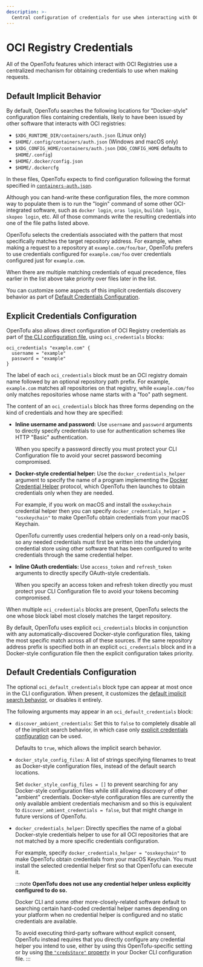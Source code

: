 ```yaml
---
description: >-
  Central configuration of credentials for use when interacting with OCI Registries.
---
```


# OCI Registry Credentials

All of the OpenTofu features which interact with OCI Registries use a centralized mechanism
for obtaining credentials to use when making requests.

## Default Implicit Behavior

By default, OpenTofu searches the following locations for "Docker-style" configuration files
containing credentials, likely to have been issued by other software that interacts with
OCI registries:

- `$XDG_RUNTIME_DIR/containers/auth.json` (Linux only)
- `$HOME/.config/containers/auth.json` (Windows and macOS only)
- `$XDG_CONFIG_HOME/containers/auth.json` (`XDG_CONFIG_HOME` defaults to `$HOME/.config`)
- `$HOME/.docker/config.json`
- `$HOME/.dockercfg`

In these files, OpenTofu expects to find configuration following the format specified
in [`containers-auth.json`](https://github.com/containers/image/blob/22415d4f7ea9cd9ffbfc46bcf919137dabf0c3bb/docs/containers-auth.json.5.md).

Although you can hand-write these configuration files, the more common way to populate them
is to run the "login" command of some other OCI-integrated software, such as `docker login`,
`oras login`, `buildah login`, `skopeo login`, etc. All of those commands write the resulting
credentials into one of the file paths listed above.

OpenTofu selects the credentials associated with the pattern that most specifically matches
the target repository address. For example, when making a request to a repository at
`example.com/foo/bar`, OpenTofu prefers to use credentials configured for `example.com/foo`
over credentials configured just for `example.com`.

When there are multiple matching credentials of equal precedence, files earlier in the
list above take priority over files later in the list.

You can customize some aspects of this implicit credentials discovery behavior as part of
[Default Credentials Configuration](#default-credentials-configuration).

## Explicit Credentials Configuration

OpenTofu also allows direct configuration of OCI Registry credentials as part of
[the CLI configuration file](../config/config-file.mdx), using `oci_credentials` blocks:

```hcl
oci_credentials "example.com" {
  username = "example"
  password = "example"
}
```

The label of each `oci_credentials` block must be an OCI registry domain name followed
by an optional repository path prefix. For example, `example.com` matches all repositories
on that registry, while `example.com/foo` only matches repositories whose name starts
with a "foo" path segment.

The content of an `oci_credentials` block has three forms depending on the kind of
credentials and how they are specified:

- **Inline username and password:** Use `username` and `password` arguments to directly
  specify credentials to use for authentication schemes like HTTP "Basic" authentication.

    When you specify a password directly you must protect your CLI Configuration file
    to avoid your secret password becoming compromised.

- **Docker-style credential helper:** Use the `docker_credentials_helper` argument
  to specify the name of a program implementing the
  [Docker Credential Helper](https://github.com/docker/docker-credential-helpers)
  protocol, which OpenTofu then launches to obtain credentials only when they are needed.

    For example, if you work on macOS and install the `osxkeychain` credential helper
    then you can specify `docker_credentials_helper = "osxkeychain"` to make OpenTofu
    obtain credentials from your macOS Keychain.

    OpenTofu currently uses credential helpers only on a read-only basis, so any needed
    credentials must first be written into the underlying credential store using
    other software that has been configured to write credentials through the same
    credential helper.

- **Inline OAuth credentials:** Use `access_token` and `refresh_token` arguments
  to directly specify OAuth-style credentials.

    When you specify an access token and refresh token directly you must protect
    your CLI Configuration file to avoid your tokens becoming compromised.

When multiple `oci_credentials` blocks are present, OpenTofu selects the one whose
block label most closely matches the target repository.

By default, OpenTofu uses explicit `oci_credentials` blocks in conjunction with
any automatically-discovered Docker-style configuration files, taking the most
specific match across all of these sources. If the same repository address prefix
is specified both in an explicit `oci_credentials` block and in a Docker-style
configuration file then the explicit configuration takes priority.

## Default Credentials Configuration

The optional `oci_default_credentials` block type can appear at most once in the
CLI configuration. When present, it customizes the
[default implicit search behavior](#default-implicit-behavior), or disables it
entirely.

The following arguments may appear in an `oci_default_credentials` block:

- `discover_ambient_credentials`: Set this to `false` to completely disable all
  of the implicit search behavior, in which case only
  [explicit credentials configuration](#explicit-credentials-configuration)
  can be used.

    Defaults to `true`, which allows the implicit search behavior.

- `docker_style_config_files`: A list of strings specifying filenames to treat
  as Docker-style configuration files, instead of the default search locations.

    Set `docker_style_config_files = []` to prevent searching for any Docker-style
    configuration files while still allowing discovery of other "ambient"
    credentials. Docker-style configuration files are currently the only
    available ambient credentials mechanism and so this is equivalent to
    `discover_ambient_credentials = false`, but that might change in future
    versions of OpenTofu.

- `docker_credentials_helper`: Directly specifies the name of a global
  Docker-style credentials helper to use for all OCI repositories that are not
  matched by a more specific credentials configuration.

    For example, specify `docker_credentials_helper = "osxkeychain"` to make
    OpenTofu obtain credentials from your macOS Keychain. You must install the
    selected credential helper first so that OpenTofu can execute it.

    :::note
    **OpenTofu does not use any credential helper unless explicitly configured to do so.**

    Docker CLI and some other more-closely-related software default to searching
    certain hard-coded credential helper names depending on your platform when
    no credential helper is configured and no static credentials are available.

    To avoid executing third-party software without explicit consent, OpenTofu
    instead requires that you directly configure any credential helper you
    intend to use, either by using this OpenTofu-specific setting or by
    using
    [the `"credsStore"` property](https://docs.docker.com/reference/cli/docker/#credential-store-options)
    in your Docker CLI configuration file.
    :::
